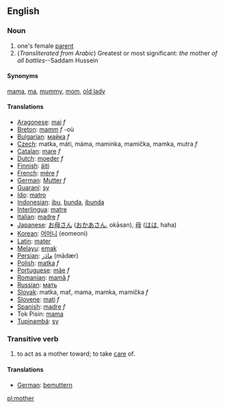 ==English==

===Noun===
#one's female [[parent]]
#(''Transliterated from Arabic'') Greatest or most significant: ''the'' mother ''of all battles''--Saddam Hussein

====Synonyms====
[[mama]], [[ma]], [[mummy]], [[mom]], [[old lady]]

====Translations====
*[[Aragonese]]: [[mai]] ''f''
*[[Breton]]: [[mamm]] ''f'' -où
*[[Bulgarian]]: [[майка]] ''f''
*[[Czech]]:  matka, máti, máma, maminka, mamička, mamka, mutra ''f''
*[[Catalan]]: [[mare]] ''f''
*[[Dutch]]: [[moeder]] ''f''
*[[Finnish]]: [[äiti]]
*[[French]]: [[mère]] ''f''
*[[German]]: [[Mutter]] ''f''
*[[Guaraní]]: [[sy]]
*[[Ido]]: [[matro]]
*[[Indonesian]]: [[ibu]], [[bunda]], [[ibunda]]
*[[Interlingua]]: [[matre]]
*[[Italian]]: [[madre]] ''f''
*[[Japanese]]: [[お母さん]] ([[おかあさん]], okāsan), [[母]] ([[はは]], haha)
*[[Korean]]: [[어머니]] (eomeoni)
*[[Latin]]: [[mater]]
*[[ms:Main Page|Melayu]]: [[ms:emak|emak]]
*[[Persian]]: [[مادَر]] (mādær)
*[[Polish]]: [[matka]] ''f''
*[[Portuguese]]: [[mãe]] ''f''
*[[Romanian]]: [[mamă]] ''f''
*[[Russian]]: [[мать]]
*[[Slovak]]:  matka, mať, mama, mamka, mamička ''f''
*[[Slovene]]: [[mati]] ''f''
*[[Spanish]]: [[madre]] ''f''
*Tok Pisin: [[mama]]
*[[Tupinambá]]: [[sy]]

===Transitive verb===
#to act as a mother toward; to take [[care]] of.

====Translations====
*[[German]]: [[bemuttern]]

[[pl:mother]]